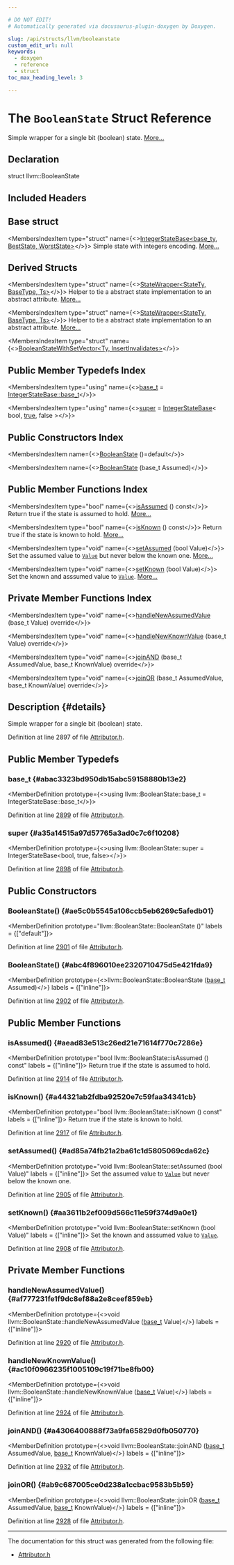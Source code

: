 ```yaml
---

# DO NOT EDIT!
# Automatically generated via docusaurus-plugin-doxygen by Doxygen.

slug: /api/structs/llvm/booleanstate
custom_edit_url: null
keywords:
  - doxygen
  - reference
  - struct
toc_max_heading_level: 3

---
```





# The `BooleanState` Struct Reference

<DoxygenPage pluginConfig={pluginConfig}>

Simple wrapper for a single bit (boolean) state. <a href="#details">More...</a>

## Declaration

<CodeBlock>struct llvm::BooleanState</CodeBlock>

## Included Headers

<IncludesList>
<IncludesListItem
  filePath="llvm/Transforms/IPO/Attributor.h"
  permalink="/docs/api/files/include/include/llvm/include/llvm/transforms/include/llvm/transforms/ipo/attributor-h"
  isLocal="true" />
</IncludesList>

## Base struct

<MembersIndex>

<MembersIndexItem
  type="struct"
  name={<><a href="/docs/api/structs/llvm/integerstatebase">IntegerStateBase&lt;base&#95;ty, BestState, WorstState&gt;</a></>}>
Simple state with integers encoding. <a href="/docs/api/structs/llvm/integerstatebase/#details">More...</a>
</MembersIndexItem>

</MembersIndex>

## Derived Structs

<MembersIndex>

<MembersIndexItem
  type="struct"
  name={<><a href="/docs/api/structs/llvm/statewrapper">StateWrapper&lt;StateTy, BaseType, Ts&gt;</a></>}>
Helper to tie a abstract state implementation to an abstract attribute. <a href="/docs/api/structs/llvm/statewrapper/#details">More...</a>
</MembersIndexItem>

<MembersIndexItem
  type="struct"
  name={<><a href="/docs/api/structs/llvm/statewrapper">StateWrapper&lt;StateTy, BaseType, Ts&gt;</a></>}>
Helper to tie a abstract state implementation to an abstract attribute. <a href="/docs/api/structs/llvm/statewrapper/#details">More...</a>
</MembersIndexItem>

<MembersIndexItem
  type="struct"
  name={<><a href="/docs/api/structs/anonymous-namespace-openmpopt-cpp-/booleanstatewithsetvector">BooleanStateWithSetVector&lt;Ty, InsertInvalidates&gt;</a></>}>
</MembersIndexItem>

</MembersIndex>

## Public Member Typedefs Index

<MembersIndex>

<MembersIndexItem
  type="using"
  name={<><a href="#abac3323bd950db15abc59158880b13e2">base&#95;t</a> = <a href="/docs/api/structs/llvm/integerstatebase/#a11a9fa289a24c8b77f107f4ec0ef37d0">IntegerStateBase::base&#95;t</a></>}>
</MembersIndexItem>

<MembersIndexItem
  type="using"
  name={<><a href="#a35a14515a97d57765a3ad0c7c6f10208">super</a> = <a href="/docs/api/structs/llvm/integerstatebase">IntegerStateBase</a>&lt; bool, <a href="/docs/api/files/lib/lib/analysis/basicaliasanalysis-cpp/#af6d5cafbdfc5313e65d990120021a3ec">true</a>, false &gt;</>}>
</MembersIndexItem>

</MembersIndex>

## Public Constructors Index

<MembersIndex>

<MembersIndexItem
  name={<><a href="#ae5c0b5545a106ccb5eb6269c5afedb01">BooleanState</a> ()=default</>}>
</MembersIndexItem>

<MembersIndexItem
  name={<><a href="#abc4f896010ee2320710475d5e421fda9">BooleanState</a> (base&#95;t Assumed)</>}>
</MembersIndexItem>

</MembersIndex>

## Public Member Functions Index

<MembersIndex>

<MembersIndexItem
  type="bool"
  name={<><a href="#aead83e513c26ed21e71614f770c7286e">isAssumed</a> () const</>}>
Return true if the state is assumed to hold. <a href="#aead83e513c26ed21e71614f770c7286e">More...</a>
</MembersIndexItem>

<MembersIndexItem
  type="bool"
  name={<><a href="#a44321ab2fdba92520e7c59faa34341cb">isKnown</a> () const</>}>
Return true if the state is known to hold. <a href="#a44321ab2fdba92520e7c59faa34341cb">More...</a>
</MembersIndexItem>

<MembersIndexItem
  type="void"
  name={<><a href="#ad85a74fb21a2ba61c1d5805069cda62c">setAssumed</a> (bool Value)</>}>
Set the assumed value to <code><a href="/docs/api/classes/llvm/value">Value</a></code> but never below the known one. <a href="#ad85a74fb21a2ba61c1d5805069cda62c">More...</a>
</MembersIndexItem>

<MembersIndexItem
  type="void"
  name={<><a href="#aa3611b2ef009d566c11e59f374d9a0e1">setKnown</a> (bool Value)</>}>
Set the known and asssumed value to <code><a href="/docs/api/classes/llvm/value">Value</a></code>. <a href="#aa3611b2ef009d566c11e59f374d9a0e1">More...</a>
</MembersIndexItem>

</MembersIndex>

## Private Member Functions Index

<MembersIndex>

<MembersIndexItem
  type="void"
  name={<><a href="#af777231fe1f9dc8ef88a2e8ceef859eb">handleNewAssumedValue</a> (base&#95;t Value) override</>}>
</MembersIndexItem>

<MembersIndexItem
  type="void"
  name={<><a href="#ac10f0966235f1005109c19f71be8fb00">handleNewKnownValue</a> (base&#95;t Value) override</>}>
</MembersIndexItem>

<MembersIndexItem
  type="void"
  name={<><a href="#a4306400888f73a9fa65829d0fb050770">joinAND</a> (base&#95;t AssumedValue, base&#95;t KnownValue) override</>}>
</MembersIndexItem>

<MembersIndexItem
  type="void"
  name={<><a href="#ab9c687005ce0d238a1ccbac9583b5b59">joinOR</a> (base&#95;t AssumedValue, base&#95;t KnownValue) override</>}>
</MembersIndexItem>

</MembersIndex>

## Description {#details}

Simple wrapper for a single bit (boolean) state.

Definition at line 2897 of file <a href="/docs/api/files/include/include/llvm/include/llvm/transforms/include/llvm/transforms/ipo/attributor-h">Attributor.h</a>.

<SectionDefinition>

## Public Member Typedefs

### base&#95;t {#abac3323bd950db15abc59158880b13e2}

<MemberDefinition
  prototype={<>using llvm::BooleanState::base&#95;t =  IntegerStateBase::base&#95;t</>}>

Definition at line <a href="/docs/api/files/include/include/llvm/include/llvm/transforms/include/llvm/transforms/ipo/attributor-h/#l02899">2899</a> of file <a href="/docs/api/files/include/include/llvm/include/llvm/transforms/include/llvm/transforms/ipo/attributor-h">Attributor.h</a>.
</MemberDefinition>

### super {#a35a14515a97d57765a3ad0c7c6f10208}

<MemberDefinition
  prototype={<>using llvm::BooleanState::super =  IntegerStateBase&lt;bool, true, false&gt;</>}>

Definition at line <a href="/docs/api/files/include/include/llvm/include/llvm/transforms/include/llvm/transforms/ipo/attributor-h/#l02898">2898</a> of file <a href="/docs/api/files/include/include/llvm/include/llvm/transforms/include/llvm/transforms/ipo/attributor-h">Attributor.h</a>.
</MemberDefinition>

</SectionDefinition>

<SectionDefinition>

## Public Constructors

### BooleanState() {#ae5c0b5545a106ccb5eb6269c5afedb01}

<MemberDefinition
  prototype="llvm::BooleanState::BooleanState ()"
  labels = {["default"]}>

Definition at line <a href="/docs/api/files/include/include/llvm/include/llvm/transforms/include/llvm/transforms/ipo/attributor-h/#l02901">2901</a> of file <a href="/docs/api/files/include/include/llvm/include/llvm/transforms/include/llvm/transforms/ipo/attributor-h">Attributor.h</a>.
</MemberDefinition>

### BooleanState() {#abc4f896010ee2320710475d5e421fda9}

<MemberDefinition
  prototype={<>llvm::BooleanState::BooleanState (<a href="#abac3323bd950db15abc59158880b13e2">base&#95;t</a> Assumed)</>}
  labels = {["inline"]}>

Definition at line <a href="/docs/api/files/include/include/llvm/include/llvm/transforms/include/llvm/transforms/ipo/attributor-h/#l02902">2902</a> of file <a href="/docs/api/files/include/include/llvm/include/llvm/transforms/include/llvm/transforms/ipo/attributor-h">Attributor.h</a>.
</MemberDefinition>

</SectionDefinition>

<SectionDefinition>

## Public Member Functions

### isAssumed() {#aead83e513c26ed21e71614f770c7286e}

<MemberDefinition
  prototype="bool llvm::BooleanState::isAssumed () const"
  labels = {["inline"]}>
Return true if the state is assumed to hold.

Definition at line <a href="/docs/api/files/include/include/llvm/include/llvm/transforms/include/llvm/transforms/ipo/attributor-h/#l02914">2914</a> of file <a href="/docs/api/files/include/include/llvm/include/llvm/transforms/include/llvm/transforms/ipo/attributor-h">Attributor.h</a>.
</MemberDefinition>

### isKnown() {#a44321ab2fdba92520e7c59faa34341cb}

<MemberDefinition
  prototype="bool llvm::BooleanState::isKnown () const"
  labels = {["inline"]}>
Return true if the state is known to hold.

Definition at line <a href="/docs/api/files/include/include/llvm/include/llvm/transforms/include/llvm/transforms/ipo/attributor-h/#l02917">2917</a> of file <a href="/docs/api/files/include/include/llvm/include/llvm/transforms/include/llvm/transforms/ipo/attributor-h">Attributor.h</a>.
</MemberDefinition>

### setAssumed() {#ad85a74fb21a2ba61c1d5805069cda62c}

<MemberDefinition
  prototype="void llvm::BooleanState::setAssumed (bool Value)"
  labels = {["inline"]}>
Set the assumed value to <code><a href="/docs/api/classes/llvm/value">Value</a></code> but never below the known one.

Definition at line <a href="/docs/api/files/include/include/llvm/include/llvm/transforms/include/llvm/transforms/ipo/attributor-h/#l02905">2905</a> of file <a href="/docs/api/files/include/include/llvm/include/llvm/transforms/include/llvm/transforms/ipo/attributor-h">Attributor.h</a>.
</MemberDefinition>

### setKnown() {#aa3611b2ef009d566c11e59f374d9a0e1}

<MemberDefinition
  prototype="void llvm::BooleanState::setKnown (bool Value)"
  labels = {["inline"]}>
Set the known and asssumed value to <code><a href="/docs/api/classes/llvm/value">Value</a></code>.

Definition at line <a href="/docs/api/files/include/include/llvm/include/llvm/transforms/include/llvm/transforms/ipo/attributor-h/#l02908">2908</a> of file <a href="/docs/api/files/include/include/llvm/include/llvm/transforms/include/llvm/transforms/ipo/attributor-h">Attributor.h</a>.
</MemberDefinition>

</SectionDefinition>

<SectionDefinition>

## Private Member Functions

### handleNewAssumedValue() {#af777231fe1f9dc8ef88a2e8ceef859eb}

<MemberDefinition
  prototype={<>void llvm::BooleanState::handleNewAssumedValue (<a href="#abac3323bd950db15abc59158880b13e2">base&#95;t</a> Value)</>}
  labels = {["inline"]}>

Definition at line <a href="/docs/api/files/include/include/llvm/include/llvm/transforms/include/llvm/transforms/ipo/attributor-h/#l02920">2920</a> of file <a href="/docs/api/files/include/include/llvm/include/llvm/transforms/include/llvm/transforms/ipo/attributor-h">Attributor.h</a>.
</MemberDefinition>

### handleNewKnownValue() {#ac10f0966235f1005109c19f71be8fb00}

<MemberDefinition
  prototype={<>void llvm::BooleanState::handleNewKnownValue (<a href="#abac3323bd950db15abc59158880b13e2">base&#95;t</a> Value)</>}
  labels = {["inline"]}>

Definition at line <a href="/docs/api/files/include/include/llvm/include/llvm/transforms/include/llvm/transforms/ipo/attributor-h/#l02924">2924</a> of file <a href="/docs/api/files/include/include/llvm/include/llvm/transforms/include/llvm/transforms/ipo/attributor-h">Attributor.h</a>.
</MemberDefinition>

### joinAND() {#a4306400888f73a9fa65829d0fb050770}

<MemberDefinition
  prototype={<>void llvm::BooleanState::joinAND (<a href="#abac3323bd950db15abc59158880b13e2">base&#95;t</a> AssumedValue, <a href="#abac3323bd950db15abc59158880b13e2">base&#95;t</a> KnownValue)</>}
  labels = {["inline"]}>

Definition at line <a href="/docs/api/files/include/include/llvm/include/llvm/transforms/include/llvm/transforms/ipo/attributor-h/#l02932">2932</a> of file <a href="/docs/api/files/include/include/llvm/include/llvm/transforms/include/llvm/transforms/ipo/attributor-h">Attributor.h</a>.
</MemberDefinition>

### joinOR() {#ab9c687005ce0d238a1ccbac9583b5b59}

<MemberDefinition
  prototype={<>void llvm::BooleanState::joinOR (<a href="#abac3323bd950db15abc59158880b13e2">base&#95;t</a> AssumedValue, <a href="#abac3323bd950db15abc59158880b13e2">base&#95;t</a> KnownValue)</>}
  labels = {["inline"]}>

Definition at line <a href="/docs/api/files/include/include/llvm/include/llvm/transforms/include/llvm/transforms/ipo/attributor-h/#l02928">2928</a> of file <a href="/docs/api/files/include/include/llvm/include/llvm/transforms/include/llvm/transforms/ipo/attributor-h">Attributor.h</a>.
</MemberDefinition>

</SectionDefinition>

<hr/>

The documentation for this struct was generated from the following file:

<ul>
<li><a href="/docs/api/files/include/include/llvm/include/llvm/transforms/include/llvm/transforms/ipo/attributor-h">Attributor.h</a></li>
</ul>

</DoxygenPage>
